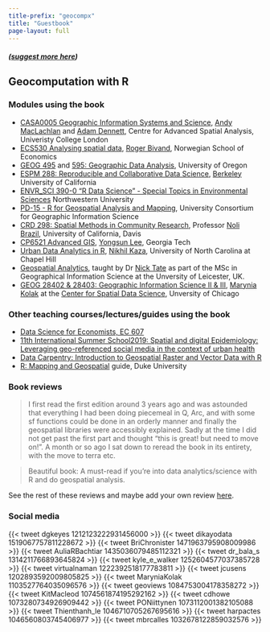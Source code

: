 ```yaml
---
title-prefix: "geocompx"
title: "Guestbook"
page-layout: full
---
```


##### ([suggest more here](https://github.com/geocompx/geocompx.org/edit/main/guestbook.qmd))

## Geocomputation with R

### Modules using the book

- [CASA0005 Geographic Information Systems and Science](https://andrewmaclachlan.github.io/CASA0005repo/), [Andy MacLachlan](https://twitter.com/andymaclachlan) and [Adam Dennett](https://twitter.com/adam_dennett), Centre for Advanced Spatial Analysis, Univeristy College London
- [ECS530 Analysing spatial data](https://www.nhh.no/en/courses/analysing-spatial-data/), [Roger Bivand](https://www.nhh.no/en/employees/faculty/roger-bivand/), Norwegian School of Economics
- [GEOG 495](http://geog.uoregon.edu/bartlein/courses/geog495/readings.html) and [595: Geographic Data Analysis](https://pjbartlein.github.io/GeogDataAnalysis/), University of Oregon
- [ESPM 288: Reproducible and Collaborative Data Science](https://espm-288.carlboettiger.info/), [Berkeley](https://classes.berkeley.edu/content/2018-spring-espm-288-001-lab-001) University of California
<!-- [Stat 6864 Introduction to Data Science](http://www.sci.csueastbay.edu/~esuess/stat6864/) -->
- [ENVR_SCI 390-0 "R Data Science" - Special Topics in Environmental Sciences](https://www.northwestern.edu/class-descriptions/4730/WCAS/ENVR_SCI/390-0/28232.html) Northwestern University
- [PD-15 - R for Geospatial Analysis and Mapping](https://gistbok.ucgis.org/bok-topics/r-geospatial-analysis-and-mapping), University Consortium for Geographic Information Science
<!-- [GEO503: Spatial Data Science](http://adamwilson.us/SpatialDataScience/) -->
- [CRD 298: Spatial Methods in Community Research](https://crd230.github.io/index.html),  Professor [Noli Brazil](https://humanecology.ucdavis.edu/people/noli-brazil), University of California, Davis 
- [CP6521 Advanced GIS](https://rstudio-pubs-static.s3.amazonaws.com/460816_f7e4d237e0334e9887323686041bd762.html), [Yongsun Lee](https://sites.google.com/view/yongsunglee), Georgia Tech
- [Urban Data Analytics in R](https://sia.planning.unc.edu/teaching/techniques-course/), [Nikhil Kaza](https://sia.planning.unc.edu/), University of North Carolina at Chapel Hill
-  [Geospatial Analytics](https://le.ac.uk/modules/2019/gy7707), taught by Dr [Nick Tate](https://www2.le.ac.uk/departments/geography/people/njt9) as part of the MSc in Geographical Information Science at the Unversity of Leicester, UK.
-  [GEOG 28402 & 28403: Geographic Information Science II & III](https://geography.uchicago.edu/content/geographical-sciences-and-gis-courses), [Marynia Kolak](https://makosak.github.io/) at the [Center for Spatial Data Science](https://makosak.github.io/), Unversity of Chicago

### Other teaching courses/lectures/guides using the book

- [Data Science for Economists, EC 607](https://github.com/uo-ec607/lectures)
- [11th International Summer School2019: Spatial and digital Epidemiology: Leveraging geo-referenced social media in the context of urban health](http://spatialepidemiology.strikingly.com/)
- [Data Carpentry: Introduction to Geospatial Raster and Vector Data with R](https://datacarpentry.org/r-raster-vector-geospatial/)
- [R: Mapping and Geospatial](https://guides.library.duke.edu/r-geospatial) guide, Duke University

### Book reviews

> I first read the first edition around 3 years ago and was astounded that everything I had been doing piecemeal in Q, Arc, and with some sf functions could be done in an orderly manner and finally the geospatial libraries were accessibly explained. Sadly at the time I did not get past the first part and thought "this is great! but need to move on!". A month or so ago I sat down to reread the book in its entirety, with the move to terra etc.

>  Beautiful book: A must-read if you're into data analytics/science with R and do geospatial analysis.

See the rest of these reviews and maybe add your own review [here](https://www.amazon.com/Geocomputation-Chapman-Hall-Robin-Lovelace/dp/1138304514/). 

### Social media

{{< tweet dgkeyes 1212123222931456000 >}}
{{< tweet dikayodata 1519067757811228672 >}}
{{< tweet BriChronister 1471963795908009986 >}}
{{< tweet AuliaRBachtiar 1435036079485112321 >}}
{{< tweet dr_bala_s 1314211766893645824 >}}
{{< tweet kyle_e_walker 1252604577037385728 >}}
{{< tweet virtualnaman 1222392518177783811 >}}
{{< tweet jcusens 1202893592009805825 >}}
{{< tweet MaryniaKolak 1103527764035096576 >}}
{{< tweet geoviews 1084753004178358272 >}}
{{< tweet KitMacleod 1074561874195292162 >}}
{{< tweet cdhowe 1073280734926909442 >}}
{{< tweet PONiittynen 1073112001382105088 >}}
{{< tweet Thienthanh_le 1046710705267695616 >}}
{{< tweet harpactes 1046560803745406977 >}}
{{< tweet mbrcalles 1032678122859032576 >}}
